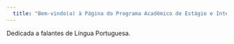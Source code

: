 ```yaml
---
  title: "Bem-vindo(a) à Página do Programa Acadêmico de Estágio e Intercâbio (PAEI)"
---
```

  
  Dedicada a falantes de Língua Portuguesa.